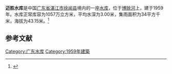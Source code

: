 {{Infobox Reservoir 
|name = 迈胜水库
|nickname = 
|image = 
|image_caption = 
|map = 
|map_caption = 
|pushpin_map = 
|pushpin_map_caption = 
|code = BHFA1001043
|class = 
|location_of_reservoir = [[广东省|广东省]][[湛江市|湛江市]][[徐闻县|徐闻县]]
|location_of_dam = 
|inflow = 
|outflow = 
|catchment_area = 34
|reservoir_area = 
|mean_depth = 3.00
|maximum_depth = 
|flood_level = 
|normal_water_level = 
|dead_water_level = 
|water_quality = 
|island = 
|maximum_storage_capacity = 
|normal_storage_capacity = 1057万
|dead_storage_capacity = 
|type_of_dam = 
|elevation_of_dam = 
|height_of_dam = 
|length_of_dam = 
|width_of_dam = 
|installed_capacity = 
|irrigated_area =
|start = 
|complete = 1959年
|cost = 
|emigrate = 
|latd = 20.3417
|latm = 
|lats = 
|latNS = N
|longd = 110.3344
|longm = 
|longs = 
|longEW = E
|website = 
|footnotes = 
}}
<mapframe latitude="20.3505" longitude="110.3312" zoom="14" width="280" height="300" align="right" />
'''迈胜水库'''是中国[[广东省|广东省]][[湛江市|湛江市]][[徐闻县|徐闻县]]境内的一座[[水库|水库]]，位于[[博赊河|博赊河]]上，建于1959年。水库正常库容为1057万立方米，平均水深为3.00米，集雨面积为34平方千米，海拔为43.15米。<ref>{{cite web|url=http://brim.ihb.ac.cn/12/CN/12.asp|title=中国大中型水库基本特征数据库|work=中国生物多样性信息系统内陆水体生物学分部|deadurl=yes|archiveurl=https://web.archive.org/web/20120402061833/http://brim.ihb.ac.cn/12/CN/12.asp|archivedate=2012-04-02}}</ref>
== 参考文献 ==
{{Reflist}}

{{广东小作品}}

[[Category:广东水库|Category:广东水库]]
[[Category:1959年建築|Category:1959年建築]]